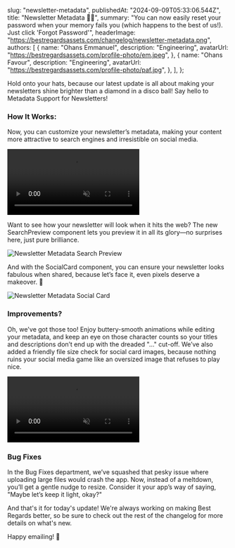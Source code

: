 
  slug: "newsletter-metadata",
  publishedAt: "2024-09-09T05:33:06.544Z",
  title: "Newsletter Metadata 💅🏼",
  summary:
    "You can now easily reset your password when your memory fails you (which happens to the best of us!). Just click 'Forgot Password'",
  headerImage: "https://bestregardsassets.com/changelog/newsletter-metadata.png",
  authors: [
    {
      name: "Ohans Emmanuel",
      description: "Engineering",
      avatarUrl: "https://bestregardsassets.com/profile-photo/em.jpeg",
    },
    {
      name: "Ohans Favour",
      description: "Engineering",
      avatarUrl: "https://bestregardsassets.com/profile-photo/paf.jpg",
    },
  ],
};

Hold onto your hats, because our latest update is all about making your newsletters shine brighter than a diamond in a disco ball! Say hello to Metadata Support for Newsletters!

### How It Works:

Now, you can customize your newsletter’s metadata, making your content more attractive to search engines and irresistible on social media.

<video controls autoPlay loop muted>
  <source
    src="https://bestregardsassets.com/changelog/newsletter-metadata-screencast.mp4"
    type="video/mp4"
  />
</video>

Want to see how your newsletter will look when it hits the web? The new SearchPreview component lets you preview it in all its glory—no surprises here, just pure brilliance.

![Newsletter Metadata Search Preview](https://bestregardsassets.com/changelog/newsletter-metadata-search-preview.png)

And with the SocialCard component, you can ensure your newsletter looks fabulous when shared, because let’s face it, even pixels deserve a makeover. 💅

![Newsletter Metadata Social Card](https://bestregardsassets.com/changelog/newsletter-metadata-social-card.png)

### Improvements?

Oh, we've got those too! Enjoy buttery-smooth animations while editing your metadata, and keep an eye on those character counts so your titles and descriptions don’t end up with the dreaded "…" cut-off. We’ve also added a friendly file size check for social card images, because nothing ruins your social media game like an oversized image that refuses to play nice.

<video controls autoPlay loop muted>
  <source
    src="https://bestregardsassets.com/changelog/newsletter-long-title-warning.mp4"
    type="video/mp4"
  />
</video>

### Bug Fixes

In the Bug Fixes department, we’ve squashed that pesky issue where uploading large files would crash the app. Now, instead of a meltdown, you’ll get a gentle nudge to resize. Consider it your app’s way of saying, "Maybe let’s keep it light, okay?"

And that's it for today's update! We're always working on making Best Regards better, so be sure to check out the rest of the changelog for more details on what's new.

Happy emailing! 🚀

